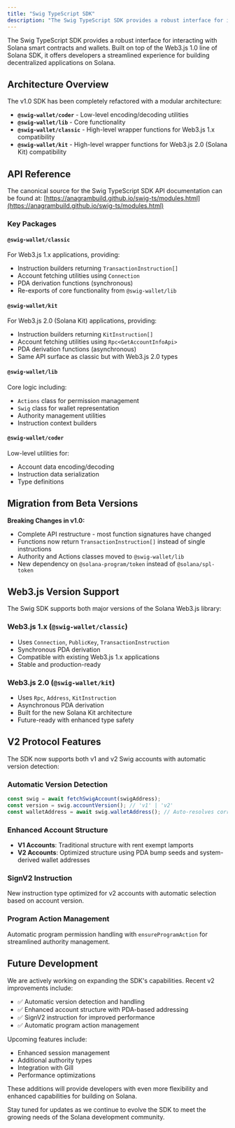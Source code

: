 ```yaml
---
title: "Swig TypeScript SDK"
description: "The Swig TypeScript SDK provides a robust interface for interacting with Solana smart contracts and wallets."
---
```


The Swig TypeScript SDK provides a robust interface for interacting with Solana smart contracts and wallets. Built on top of the Web3.js 1.0 line of Solana SDK, it offers developers a streamlined experience for building decentralized applications on Solana.

## Architecture Overview

The v1.0 SDK has been completely refactored with a modular architecture:

- **`@swig-wallet/coder`** - Low-level encoding/decoding utilities
- **`@swig-wallet/lib`** - Core functionality
- **`@swig-wallet/classic`** - High-level wrapper functions for Web3.js 1.x compatibility
- **`@swig-wallet/kit`** - High-level wrapper functions for Web3.js 2.0 (Solana Kit) compatibility

## API Reference

The canonical source for the Swig TypeScript SDK API documentation can be found at:
[https://anagrambuild.github.io/swig-ts/modules.html](https://anagrambuild.github.io/swig-ts/modules.html)

### Key Packages

#### `@swig-wallet/classic`

For Web3.js 1.x applications, providing:

- Instruction builders returning `TransactionInstruction[]`
- Account fetching utilities using `Connection`
- PDA derivation functions (synchronous)
- Re-exports of core functionality from `@swig-wallet/lib`

#### `@swig-wallet/kit`

For Web3.js 2.0 (Solana Kit) applications, providing:

- Instruction builders returning `KitInstruction[]`
- Account fetching utilities using `Rpc<GetAccountInfoApi>`
- PDA derivation functions (asynchronous)
- Same API surface as classic but with Web3.js 2.0 types

#### `@swig-wallet/lib`

Core logic including:

- `Actions` class for permission management
- `Swig` class for wallet representation
- Authority management utilities
- Instruction context builders

#### `@swig-wallet/coder`

Low-level utilities for:

- Account data encoding/decoding
- Instruction data serialization
- Type definitions

## Migration from Beta Versions

**Breaking Changes in v1.0:**

- Complete API restructure - most function signatures have changed
- Functions now return `TransactionInstruction[]` instead of single instructions
- Authority and Actions classes moved to `@swig-wallet/lib`
- New dependency on `@solana-program/token` instead of `@solana/spl-token`

## Web3.js Version Support

The Swig SDK supports both major versions of the Solana Web3.js library:

### Web3.js 1.x (`@swig-wallet/classic`)

- Uses `Connection`, `PublicKey`, `TransactionInstruction`
- Synchronous PDA derivation
- Compatible with existing Web3.js 1.x applications
- Stable and production-ready

### Web3.js 2.0 (`@swig-wallet/kit`)

- Uses `Rpc`, `Address`, `KitInstruction`
- Asynchronous PDA derivation
- Built for the new Solana Kit architecture
- Future-ready with enhanced type safety

## V2 Protocol Features

The SDK now supports both v1 and v2 Swig accounts with automatic version detection:

### Automatic Version Detection
```typescript
const swig = await fetchSwigAccount(swigAddress);
const version = swig.accountVersion(); // 'v1' | 'v2'
const walletAddress = await swig.walletAddress(); // Auto-resolves correct address
```

### Enhanced Account Structure
- **V1 Accounts**: Traditional structure with rent exempt lamports
- **V2 Accounts**: Optimized structure using PDA bump seeds and system-derived wallet addresses

### SignV2 Instruction
New instruction type optimized for v2 accounts with automatic selection based on account version.

### Program Action Management
Automatic program permission handling with `ensureProgramAction` for streamlined authority management.

## Future Development

We are actively working on expanding the SDK's capabilities. Recent v2 improvements include:

- ✅ Automatic version detection and handling
- ✅ Enhanced account structure with PDA-based addressing
- ✅ SignV2 instruction for improved performance
- ✅ Automatic program action management

Upcoming features include:

- Enhanced session management
- Additional authority types
- Integration with Gill
- Performance optimizations

These additions will provide developers with even more flexibility and enhanced capabilities for building on Solana.

Stay tuned for updates as we continue to evolve the SDK to meet the growing needs of the Solana development community.
